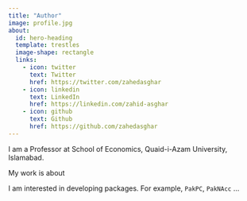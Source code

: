 ---
title: "Author"
image: profile.jpg
about:
  id: hero-heading
  template: trestles
  image-shape: rectangle
  links:
    - icon: twitter
      text: Twitter
      href: https://twitter.com/zahedasghar
    - icon: linkedin
      text: LinkedIn
      href: https://linkedin.com/zahid-asghar
    - icon: github
      text: Github
      href: https://github.com/zahedasghar
---

::: {#hero-heading}

I am a Professor  at School of Economics, Quaid-i-Azam University, Islamabad. 

My work is about 

I am interested in developing packages. For example,
`PakPC`, `PakNAcc`
...


:::

